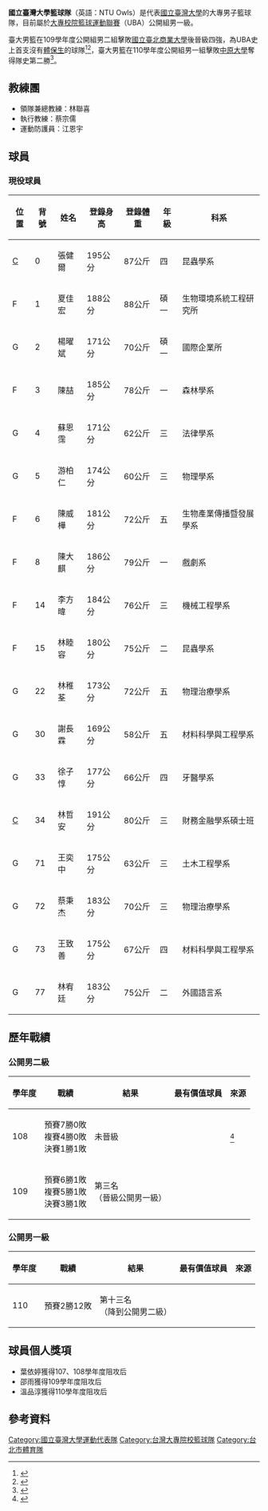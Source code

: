 {{Infobox school athletics
| name = 國立臺灣大學籃球隊<br><small>NTU Owls</small>
| logo = 
| logo_width = 
| university = [[國立臺灣大學|國立臺灣大學]]
| association = [[大專校院籃球運動聯賽|UBA]]
| division = 公開男一級
| director = 
| city  = [[臺北市|臺北市]]
| state = 
| teams = 1
| basketballarena = [[國立臺灣大學綜合體育館|國立臺灣大學綜合體育館]]
| symbol = 
| mascot = [[貓頭鷹|貓頭鷹]]
| nickname = 
| fightsong = 
| cheer  = 
| color1 = 
| color2 = 
| hex1   = 
| hex2   = 
| hex3   = 
| hex4   = 
| pageurl = 
| altlogo = 
}}

'''國立臺灣大學籃球隊'''（英語：NTU Owls）是代表[[國立臺灣大學|國立臺灣大學]]的大專男子籃球隊，目前屬於[[大專校院籃球運動聯賽|大專校院籃球運動聯賽]]（UBA）公開組男一級。

臺大男籃在109學年度公開組男二組擊敗[[國立臺北商業大學|國立臺北商業大學]]後晉級四強，為UBA史上首支沒有[[大專運動績優生|體保生]]的球隊<ref>{{cite news|author1=|title=臺大男籃睽違21年返UBA公開一級 大四生抉擇是否再戰一年|url=https://sports.ettoday.net/news/1947551|accessdate=2021-04-11|work=ETtoday|date=2021-03-27|archive-date=2021-04-11|archive-url=https://web.archive.org/web/20210411041611/https://sports.ettoday.net/news/1947551|dead-url=no}}</ref><ref>{{cite news|author1=|title=UBA》又會讀書又會打球！全隊一般生 台大睽違21年闖公開一級|url=https://sports.ltn.com.tw/news/breakingnews/3480605|accessdate=2021-04-11|work=自由電子報|date=2021-03-27|archive-date=2021-04-11|archive-url=https://web.archive.org/web/20210411041611/https://sports.ltn.com.tw/news/breakingnews/3480605|dead-url=no}}</ref>，臺大男籃在110學年度公開組男一組擊敗[[中原大學|中原大學]]奪得隊史第二勝<ref>{{cite news |author1=廖聿偉 |title=贏了！台大等了超過21年 隊史第二勝入袋 |url=https://sports.ltn.com.tw/news/breakingnews/3751246 |accessdate=2021-11-28 |work=自由時報 |date=2021-11-28 |archive-date=2022-01-22 |archive-url=https://web.archive.org/web/20220122110334/https://sports.ltn.com.tw/news/breakingnews/3751246 |dead-url=no }}</ref>。

== 教練團 ==
* 領隊兼總教練：林聯喜
* 執行教練：蔡宗儒
* 運動防護員：江恩宇

== 球員 ==
=== 現役球員 ===
{{noteTA
|1=zh-cn:杰; zh-tw:杰; zh-hk:杰;
}}
{| class="wikitable"
|-
! 位置 !! 背號 !! 姓名 !! 登錄身高 !! 登錄體重 !! 年級 !! 科系
|-
| [[中鋒_(籃球)|C]] || 0 || 張健爾 || 195公分 || 87公斤 || 四 || 昆蟲學系
|-
| F || 1 || 夏佳宏 || 188公分 || 88公斤 || 碩一 || 生物環境系統工程研究所
|-
| G || 2 || 楊曜斌 || 171公分 || 70公斤 || 碩一 || 國際企業所
|-
| F || 3 || 陳喆 || 185公分 || 78公斤 || 一 || 森林學系
|-
| G || 4 || 蘇恩霈 || 171公分 || 62公斤 || 三 || 法律學系
|-
| G || 5 || 游柏仁 || 174公分 || 60公斤 || 三 || 物理學系
|-
| F || 6 || 陳威樺 || 181公分 || 72公斤 || 五 || 生物產業傳播暨發展學系
|-
| F || 8 || 陳大麒 || 186公分 || 79公斤 || 一 || 戲劇系
|-
| F || 14 || 李方暐 || 184公分 || 76公斤 || 三 || 機械工程學系
|-
| F || 15 || 林睦容 || 180公分 || 75公斤 || 二 || 昆蟲學系
|-
| G || 22 || 林稚荃 || 173公分 || 72公斤 || 五 || 物理治療學系
|-
| G || 30 || 謝長霖 || 169公分 || 58公斤 || 五 || 材料科學與工程學系
|-
| G || 33 || 徐子惇 || 177公分 || 66公斤 || 四 || 牙醫學系
|-
| [[中鋒_(籃球)|C]] || 34 || 林哲安 || 191公分 || 80公斤 || 三 || 財務金融學系碩士班
|-
| G || 71 || 王奕中 || 175公分 || 63公斤 || 三 || 土木工程學系
|-
| G || 72 || 蔡秉杰 || 183公分 || 70公斤 || 三 || 物理治療學系
|-
| G || 73 || 王致善 || 175公分 || 67公斤 || 四 || 材料科學與工程學系
|-
| G || 77 || 林宥廷 || 183公分 || 75公斤 || 二 || 外國語言系
|}

== 歷年戰績 ==
=== 公開男二級 ===
{| class="wikitable"
|-
! 學年度 !! 戰績 !! 結果 !! 最有價值球員 !! 來源
|-
| 108 || 預賽7勝0敗<br/>複賽4勝0敗<br/>決賽1勝1敗 || 未晉級 || {{n/a}} || <ref>{{cite news|author1=曾思儒|title=UBA／中原開外掛 退台大闖一級|url=https://udn.com/news/story/7003/4611460|accessdate=2021-04-11|work=聯合新聞網|date=2020-06-03|archive-date=2021-04-27|archive-url=https://web.archive.org/web/20210427003936/https://udn.com/news/story/7003/4611460|dead-url=no}}</ref>
|-
| 109 || 預賽6勝1敗<br/>複賽5勝1敗<br/>決賽3勝1敗 || 第三名<br/>（晉級公開男一級） || {{n/a}} || 
|}

=== 公開男一級 ===
{| class="wikitable"
|-
! 學年度 !! 戰績 !! 結果 !! 最有價值球員 !! 來源
|-
| 110 || 預賽2勝12敗 || 第十三名<br/>（降到公開男二級） || {{n/a}} || 
|}

== 球員個人獎項 ==
* 葉依婷獲得107、108學年度阻攻后
* 邵雨獲得109學年度阻攻后
* 溫品淳獲得110學年度阻攻后

== 參考資料 ==
{{reflist|2}}

{{臺北市體育}}
[[Category:國立臺灣大學運動代表隊|Category:國立臺灣大學運動代表隊]]
[[Category:台灣大專院校籃球隊|Category:台灣大專院校籃球隊]]
[[Category:台北市體育隊|Category:台北市體育隊]]
